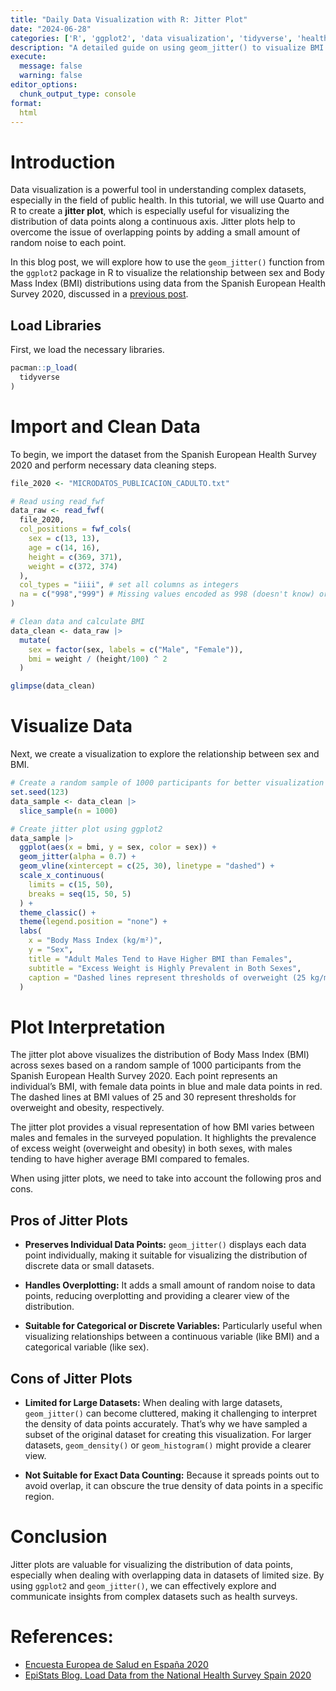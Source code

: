 ```yaml
---
title: "Daily Data Visualization with R: Jitter Plot"
date: "2024-06-28"
categories: ['R', 'ggplot2', 'data visualization', 'tidyverse', 'health', 'jitter']
description: "A detailed guide on using geom_jitter() to visualize BMI distributions across sex using data from the Spanish European Health Survey 2020."
execute: 
  message: false
  warning: false
editor_options: 
  chunk_output_type: console
format: 
  html
---
```


# Introduction

Data visualization is a powerful tool in understanding complex datasets, especially in the field of public health. In this tutorial, we will use Quarto and R to create a **jitter plot**, which is especially useful for visualizing the distribution of data points along a continuous axis. Jitter plots help to overcome the issue of overlapping points by adding a small amount of random noise to each point.

In this blog post, we will explore how to use the `geom_jitter()` function from the `ggplot2` package in R to visualize the relationship between sex and Body Mass Index (BMI) distributions using data from the Spanish European Health Survey 2020, discussed in a [previous post](https://carlosepistats.github.io/blog/posts/bmi_spain_2020/post.html).

## Load Libraries

First, we load the necessary libraries.

```r
pacman::p_load(
  tidyverse
)
```

# Import and Clean Data

To begin, we import the dataset from the Spanish European Health Survey 2020 and perform necessary data cleaning steps.

```r
file_2020 <- "MICRODATOS_PUBLICACION_CADULTO.txt"

# Read using read_fwf
data_raw <- read_fwf(
  file_2020,
  col_positions = fwf_cols(
    sex = c(13, 13),
    age = c(14, 16),
    height = c(369, 371),
    weight = c(372, 374)
  ),
  col_types = "iiii", # set all columns as integers
  na = c("998","999") # Missing values encoded as 998 (doesn't know) or 999 (doesn't answer)
) 

# Clean data and calculate BMI
data_clean <- data_raw |>
  mutate(
    sex = factor(sex, labels = c("Male", "Female")),
    bmi = weight / (height/100) ^ 2
  ) 

glimpse(data_clean)
```

# Visualize Data

Next, we create a visualization to explore the relationship between sex and BMI.

```r

# Create a random sample of 1000 participants for better visualization
set.seed(123)
data_sample <- data_clean |> 
  slice_sample(n = 1000)

# Create jitter plot using ggplot2 
data_sample |> 
  ggplot(aes(x = bmi, y = sex, color = sex)) +
  geom_jitter(alpha = 0.7) +
  geom_vline(xintercept = c(25, 30), linetype = "dashed") +
  scale_x_continuous(
    limits = c(15, 50),
    breaks = seq(15, 50, 5)
  ) +
  theme_classic() +
  theme(legend.position = "none") +
  labs(
    x = "Body Mass Index (kg/m²)", 
    y = "Sex",
    title = "Adult Males Tend to Have Higher BMI than Females",
    subtitle = "Excess Weight is Highly Prevalent in Both Sexes",
    caption = "Dashed lines represent thresholds of overweight (25 kg/m²) and obesity (30 kg/m²).\nData source: random sample of 1000 participants in the Spanish European Health Survey 2020."
  ) 

```

# Plot Interpretation

The jitter plot above visualizes the distribution of Body Mass Index (BMI) across sexes based on a random sample of 1000 participants from the Spanish European Health Survey 2020. Each point represents an individual's BMI, with female data points in blue and male data points in red. The dashed lines at BMI values of 25 and 30 represent thresholds for overweight and obesity, respectively.

The jitter plot provides a visual representation of how BMI varies between males and females in the surveyed population. It highlights the prevalence of excess weight (overweight and obesity) in both sexes, with males tending to have higher average BMI compared to females.

When using jitter plots, we need to take into account the following pros and cons.

## Pros of Jitter Plots

* **Preserves Individual Data Points:** `geom_jitter()` displays each data point individually, making it suitable for visualizing the distribution of discrete data or small datasets.

* **Handles Overplotting:** It adds a small amount of random noise to data points, reducing overplotting and providing a clearer view of the distribution.

* **Suitable for Categorical or Discrete Variables:** Particularly useful when visualizing relationships between a continuous variable (like BMI) and a categorical variable (like sex).

## Cons of Jitter Plots

* **Limited for Large Datasets:** When dealing with large datasets, `geom_jitter()` can become cluttered, making it challenging to interpret the density of data points accurately. That's why we have sampled a subset of the original dataset for creating this visualization. For larger datasets, `geom_density()` or `geom_histogram()` might provide a clearer view.

* **Not Suitable for Exact Data Counting:** Because it spreads points out to avoid overlap, it can obscure the true density of data points in a specific region.

# Conclusion

Jitter plots are valuable for visualizing the distribution of data points, especially when dealing with overlapping data in datasets of limited size. By using `ggplot2` and `geom_jitter()`, we can effectively explore and communicate insights from complex datasets such as health surveys.

# References:

-   [Encuesta Europea de Salud en España 2020](https://www.sanidad.gob.es/estadEstudios/estadisticas/EncuestaEuropea/Enc_Eur_Salud_en_Esp_2020.htm)
-   [EpiStats Blog. Load Data from the National Health Survey Spain 2020](https://carlosepistats.github.io/blog/posts/bmi_spain_2020/post.html)
